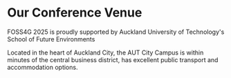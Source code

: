 <HeaderImage url="/imgs/Logo_design_sketching.jpg" positionY="60%" />

# Our Conference Venue

FOSS4G 2025 is proudly supported by Auckland University of Technology's School of Future Environments

Located in the heart of Auckland City, the AUT City Campus is within minutes of the central business district, has excellent public transport and accommodation options.
